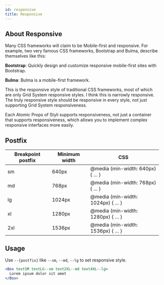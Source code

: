 ```yaml
---
id: responsive
title: Responsive
---
```


## About Responsive

Many CSS frameworks will claim to be Mobile-first and responsive. For example, two very famous CSS frameworks, Bootstrap and Bulma, describe themselves like this:

**Bootstrap**: Quickly design and customize responsive mobile-first sites with Bootstrap.

**Bulma**: Bulma is a mobile-first framework.

This is the responsive style of traditional CSS frameworks, most of which are only Grid System responsive styles. I think this is narrowly responsive. The truly responsive style should be responsive in every style, not just supporting Grid System responsiveness.

Each Atomic Props of Styli supports responsiveness, not just a container that supports responsiveness, which allows you to implement complex responsive interfaces more easily.

## Postfix

| Breakpoint postfix | Minimum width | CSS                                |
| ------------------ | ------------- | ---------------------------------- |
| sm                 | 640px         | @media (min-width: 640px) { ... }  |
| md                 | 768px         | @media (min-width: 768px) { ... }  |
| lg                 | 1024px        | @media (min-width: 1024px) { ... } |
| xl                 | 1280px        | @media (min-width: 1280px) { ... } |
| 2xl                | 1536px        | @media (min-width: 1536px) { ... } |

## Usage

Use `--{postfix}` like `--sm`, `--md`, `--lg` to set responsive style.

```jsx live
<Box textSM textLG--sm text2XL--md text4XL--lg>
  Lorem ipsum dolor sit amet
</Box>
```
